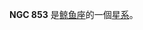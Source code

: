 {{NGCInfoBox|NGCID=NGC 853|發現者=弗里德里希·威廉·赫歇爾|發現日期=1785年11月28日|其他編號=MCG -2-6-38,KUG 0209-095 IRAS02092-0932|曆元=J2000.0|赤經=2時11分41秒
|赤緯=-9°18'19"|星座=鲸鱼座|星體=星系|星等=12.9|表面亮度=13.6|藍等=13.5}}

'''NGC 853''' 是[[鲸鱼座|鲸鱼座]]的一個[[星系|星系]]。

{{NGCReference|853}}
{{Catalogs|NGC=853}}

{{Galaxy-stub}}